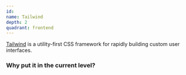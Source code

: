 ```yaml
---
id:
name: Tailwind
depth: 2
quadrant: frontend
---
```


[Tailwind](https://github.com/tailwindlabs/tailwindcss) is a utility-first CSS framework for rapidly building custom user interfaces.

### Why put it in the current level?
